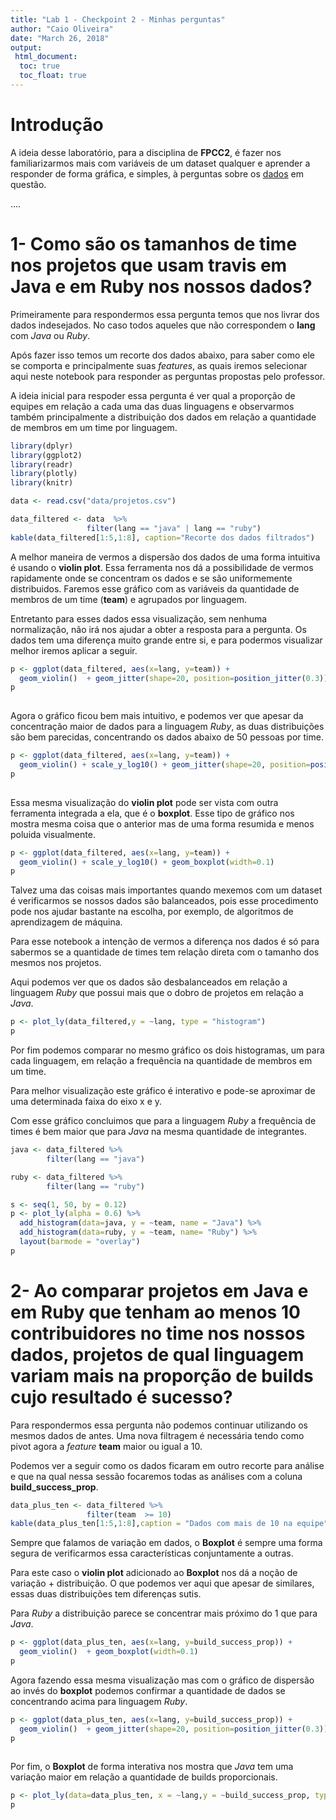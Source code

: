 ```yaml
---
title: "Lab 1 - Checkpoint 2 - Minhas perguntas"
author: "Caio Oliveira"
date: "March 26, 2018"
output:
 html_document:
  toc: true
  toc_float: true
---
```


# Introdução

<p></p>

<p>A ideia desse laboratório, para a disciplina de <b>FPCC2</b>, é fazer nos familiarizarmos mais com variáveis de um dataset qualquer e aprender a responder de forma gráfica, e simples, à perguntas sobre os [dados](https://github.com/nazareno/travistorrent-eda/blob/master/data/projetos.csv) em questão.</p>

....




# 1- Como são os tamanhos de time nos projetos que usam travis em Java e em Ruby nos nossos dados? 

<p>Primeiramente para respondermos essa pergunta temos que nos livrar dos dados indesejados. No caso todos aqueles que não correspondem o <b>lang</b> com <i>Java</i> ou <i>Ruby</i>.</p> 
<p>Após fazer isso temos um recorte dos dados abaixo, para saber como ele se comporta e principalmente suas <i>features</i>, as quais iremos selecionar aqui neste notebook para responder as perguntas propostas pelo professor.</p>
<p>A ideia inicial para respoder essa pergunta é ver qual a proporção de equipes em relação a cada uma das duas linguagens e observarmos também principalmente a distribuição dos dados em relação a quantidade de membros em um time por linguagem.</p>

```r
library(dplyr)
library(ggplot2)
library(readr)
library(plotly)
library(knitr)

data <- read.csv("data/projetos.csv")
```



```r
data_filtered <- data  %>%
                 filter(lang == "java" | lang == "ruby")
kable(data_filtered[1:5,1:8], caption="Recorte dos dados filtrados")
```


<p>A melhor maneira de vermos a dispersão dos dados de uma forma intuitiva é usando o <b>violin plot</b>. Essa ferramenta nos dá a possibilidade de vermos rapidamente onde se concentram os dados e se são uniformemente distribuidos. Faremos esse gráfico com as variáveis da quantidade de membros de um time (<b>team</b>) e agrupados por linguagem.</p>
<p>Entretanto para esses dados essa visualização,  sem nenhuma normalização, não irá nos ajudar a obter a resposta para a pergunta. Os dados tem uma diferença muito grande entre si, e para podermos visualizar melhor iremos aplicar a seguir. </p>
```r
p <- ggplot(data_filtered, aes(x=lang, y=team)) + 
  geom_violin()  + geom_jitter(shape=20, position=position_jitter(0.3))
p
  
```


<p>Agora o gráfico ficou bem mais intuitivo, e podemos ver que apesar da concentração maior de dados para a linguagem <i>Ruby</i>, as duas distribuições são bem parecidas, concentrando os dados abaixo de 50 pessoas por time.</p>
```r
p <- ggplot(data_filtered, aes(x=lang, y=team)) + 
  geom_violin() + scale_y_log10() + geom_jitter(shape=20, position=position_jitter(0.3))
p
  
```

<p>Essa mesma visualização do <b>violin plot</b> pode ser vista com outra ferramenta integrada a ela, que é o <b>boxplot</b>. Esse tipo de gráfico nos mostra mesma coisa que o anterior mas de uma forma resumida e menos poluida visualmente. </p>


```r
p <- ggplot(data_filtered, aes(x=lang, y=team)) + 
  geom_violin() + scale_y_log10() + geom_boxplot(width=0.1)
p
```

<p>Talvez uma das coisas mais importantes quando mexemos com um dataset é verificarmos se nossos dados são balanceados, pois esse procedimento pode nos ajudar bastante na escolha, por exemplo, de algoritmos de aprendizagem de máquina.</p>
<p>Para esse notebook a intenção de vermos a diferença nos dados é só para sabermos se a quantidade de times tem relação direta com o tamanho dos mesmos nos projetos.</p>
<p>Aqui podemos ver que os dados são desbalanceados em relação a linguagem <i>Ruby</i> que possui mais que o dobro de projetos em relação a <i>Java</i>.</p>
```r
p <- plot_ly(data_filtered,y = ~lang, type = "histogram")
p
```

<p>Por fim podemos comparar no mesmo gráfico os dois histogramas, um para cada linguagem, em relação a frequência na quantidade de membros em um time. </p>
<p>Para melhor visualização este gráfico é interativo e pode-se aproximar de uma determinada faixa do eixo x e y.</p>
<p>Com esse gráfico concluimos que para a linguagem <i>Ruby</i> a frequência de times é bem maior que para <i>Java</i> na mesma quantidade de integrantes.</p>
```r
java <- data_filtered %>%
        filter(lang == "java")

ruby <- data_filtered %>%
        filter(lang == "ruby")

s <- seq(1, 50, by = 0.12)
p <- plot_ly(alpha = 0.6) %>%
  add_histogram(data=java, y = ~team, name = "Java") %>%
  add_histogram(data=ruby, y = ~team, name= "Ruby") %>%
  layout(barmode = "overlay")
p
```

# 2- Ao comparar projetos em Java e em Ruby que tenham ao menos 10 contribuidores no time nos nossos dados, projetos de qual linguagem variam mais na proporção de builds cujo resultado é sucesso? 

<p>Para respondermos essa pergunta não podemos continuar utilizando os mesmos dados de antes. Uma nova filtragem é necessária tendo como pivot agora a <i>feature</i> <b>team</b> maior ou igual a 10.</p>
<p>Podemos ver a seguir como os dados ficaram em outro recorte para análise e que na qual nessa sessão focaremos todas as análises com a coluna <b>build_success_prop</b>.</p>


```r
data_plus_ten <- data_filtered %>%
                 filter(team  >= 10)
kable(data_plus_ten[1:5,1:8],caption = "Dados com mais de 10 na equipe")

```



<p>Sempre que falamos de variação em dados, o <b>Boxplot</b> é sempre uma forma segura de verificarmos essa características conjuntamente a outras.</p>
<p>Para este caso o <b>violin plot</b> adicionado ao <b>Boxplot</b> nos dá a noção de variação + distribuição. O que podemos ver aqui que apesar de similares, essas duas distribuições tem diferenças sutis. </p>
<p>Para <i>Ruby</i> a distribuição parece se concentrar mais próximo do 1 que para <i>Java</i>.</p>
```r
p <- ggplot(data_plus_ten, aes(x=lang, y=build_success_prop)) + 
  geom_violin()  + geom_boxplot(width=0.1)
p
```

<p>Agora fazendo essa mesma visualização mas com o gráfico de dispersão ao invés do <b>boxplot</b> podemos confirmar a quantidade de dados se concentrando acima para linguagem <i>Ruby</i>.</p>
```r
p <- ggplot(data_plus_ten, aes(x=lang, y=build_success_prop)) + 
  geom_violin()  + geom_jitter(shape=20, position=position_jitter(0.3))
p
  
```


<p>Por fim, o <b>Boxplot</b> de forma interativa nos mostra que <i>Java</i> tem uma variação maior em relação a quantidade de builds proporcionais.</p>


```r
p <- plot_ly(data=data_plus_ten, x = ~lang,y = ~build_success_prop, type = "box") 
p
```



